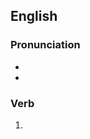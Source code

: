 ==English==

===Pronunciation===
* {{IPA|/ˈhaɪpɪŋ/|lang=en}}
* {{rhymes|aɪpɪŋ|lang=en}}

===Verb===
{{head|en|verb form}}

# {{present participle of|hype|lang=en|nocat=1}}